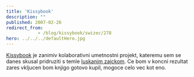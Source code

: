 ```yaml
---
title: 'Kissybook'
description: ""
published: 2007-02-26
redirect_from: 
            - /blog/kissybook/swizec/278
hero: ../../../defaultHero.jpg
---
```


[Kissybook](http://kissybook.net/) je zanimiv kolaborativni umetnostni projekt, kateremu sem se danes skusal pridruziti s temle [luskanim zajckom](http://www.deviantart.com/deviation/49689143/). Ce bom v koncni rezultat zares vkljucen bom knjigo gotovo kupil, mogoce celo vec kot eno.
